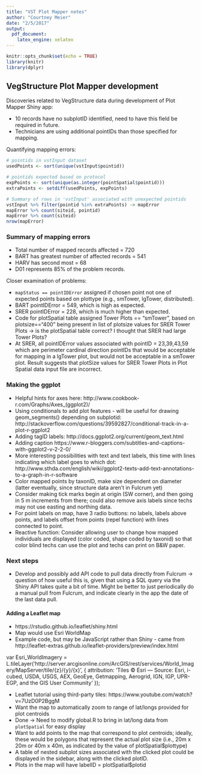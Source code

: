 ```yaml
---
title: "VST Plot Mapper notes"
author: "Courtney Meier"
date: "2/5/2017"
output: 
  pdf_document: 
    latex_engine: xelatex
---
```


```r
knitr::opts_chunk$set(echo = TRUE)
library(knitr)
library(dplyr)
```

##  VegStructure Plot Mapper development
Discoveries related to VegStructure data during development of Plot Mapper Shiny app:

* 10 records have no subplotID identified, need to have this field be required in future.
* Technicians are using additional pointIDs than those specified for mapping.

Quantifying mapping errors:

```r
# pointids in vstInput dataset
usedPoints <- sort(unique(vstInput$pointid))

# pointids expected based on protocol
expPoints <- sort(unique(as.integer(pointSpatial$pointid)))
extraPoints <- setdiff(usedPoints, expPoints)

# Summary of rows in 'vstInput' associated with unexpected pointids
vstInput %>% filter(pointid %in% extraPoints) -> mapError
mapError %>% count(siteid, pointid)
mapError %>% count(siteid)
nrow(mapError)

```

### Summary of mapping errors

* Total number of mapped records affected = 720
* BART has greatest number of affected records = 541
* HARV has second most = 68
* D01 represents 85% of the problem records.

Closer examination of problems:

* `mapStatus == pointIDError` assigned if chosen point not one of expected points based on plottype (e.g., smTower, lgTower, distributed).
* BART pointIDError = 549, which is high as expected.
* SRER pointIDError = 228, which is much higher than expected.
* Code for plotSpatial table assigned Tower Plots == "smTower", based on plotsize=="400" being present in list of plotsize values for SRER Tower Plots -> is the plotSpatial table correct? I thought that SRER had large Tower Plots?
* At SRER, all pointIDError values associated with pointID = 23,39,43,59 which are perimeter cardinal direction pointIDs that would be acceptable for mapping in a lgTower plot, but would not be acceptable in a smTower plot. Result suggests that plotSize values for SRER Tower Plots in Plot Spatial data input file are incorrect.

### Making the ggplot

* Helpful hints for axes here: http://www.cookbook-r.com/Graphs/Axes_(ggplot2)/
* Using conditionals to add plot features - will be useful for drawing geom_segments() depending on subplotid: http://stackoverflow.com/questions/39592827/conditional-track-in-a-plot-r-ggplot2
* Adding tagID labels: http://docs.ggplot2.org/current/geom_text.html
* Adding caption https://www.r-bloggers.com/subtitles-and-captions-with-ggplot2-v-2-2-0/
* More interesting possibilities with text and text labels, this time with lines indicating which label goes to which dot: http://www.sthda.com/english/wiki/ggplot2-texts-add-text-annotations-to-a-graph-in-r-software
* Color mapped points by taxonID, make size dependent on diameter (latter eventually, since structure data aren't in Fulcrum yet)
* Consider making tick marks begin at origin (SW corner), and then going in 5 m increments from there; could also remove axis labels since techs may not use easting and northing data.
* For point labels on map, have 3 radio buttons: no labels, labels above points, and labels offset from points (repel function) with lines connected to point.
* Reactive function: Consider allowing user to change how mapped individuals are displayed (color coded, shape coded by taxonid) so that color blind techs can use the plot and techs can print on B&W paper.


### Next steps

* Develop and possibly add API code to pull data directly from Fulcrum -> question of how useful this is, given that using a SQL query via the Shiny API takes quite a bit of time. Might be better to just periodically do a manual pull from Fulcrum, and indicate clearly in the app the date of the last data pull.


####  Adding a Leaflet map
* https://rstudio.github.io/leaflet/shiny.html
* Map would use Esri WorldMap
* Example code, but may be JavaScript rather than Shiny - came from http://leaflet-extras.github.io/leaflet-providers/preview/index.html

var Esri_WorldImagery = L.tileLayer('http://server.arcgisonline.com/ArcGIS/rest/services/World_Imagery/MapServer/tile/{z}/{y}/{x}', {
	attribution: 'Tiles &copy; Esri &mdash; Source: Esri, i-cubed, USDA, USGS, AEX, GeoEye, Getmapping, Aerogrid, IGN, IGP, UPR-EGP, and the GIS User Community'
});

* Leaflet tutorial using third-party tiles: https://www.youtube.com/watch?v=7UzD0P2BggM
* Want the map to automatically zoom to range of lat/longs provided for plot centroids
* Done -> Need to modify global.R to bring in lat/long data from `plotSpatial` for easy display
* Want to add points to the map that correspond to plot centroids; ideally, these would be polygons that represent the actual plot size (i.e., 20m x 20m or 40m x 40m, as indicated by the value of plotSpatial$plottype)
* A table of nested subplot sizes associated with the clicked plot could be displayed in the sidebar, along with the clicked plotID.
* Plots in the map will have labelID = plotSpatial$plotid
